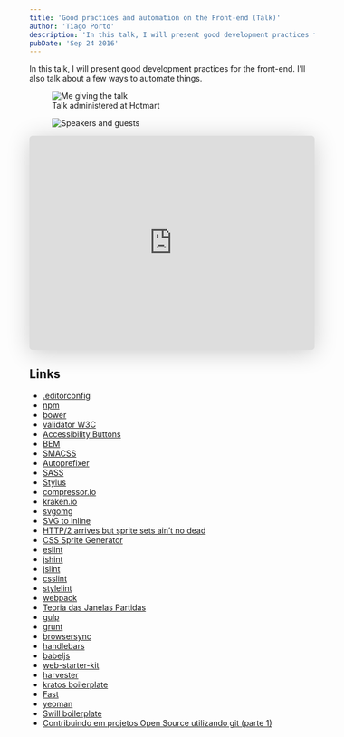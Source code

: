 ```yaml
---
title: 'Good practices and automation on the Front-end (Talk)'
author: 'Tiago Porto'
description: 'In this talk, I will present good development practices for the front-end. I’ll also talk about a few ways to automate things.'
pubDate: 'Sep 24 2016'
---
```


In this talk, I will present good development practices for the front-end.
I’ll also talk about a few ways to automate things.

<figure>
  <img
    src="/blog/good-pratices-and-automation/IMG-20161016-WA0001.jpg"
    alt="Me giving the talk"
  />
  <figcaption>Talk administered at Hotmart</figcaption>
</figure>

<figure>
  <img
    src="/blog/good-pratices-and-automation/14390813_1037955926324385_4487109744962186397_n.jpg"
    alt="Speakers and guests"
  />
</figure>

<iframe
  class="speakerdeck-iframe"
  frameborder="0"
  src="https://speakerdeck.com/player/2aec56016045412e9ab8357d591de6c6"
  title="Boas práticas e automatização de tarefas no Front-end"
  allowfullscreen="true"
  style="border: 0px; background: padding-box padding-box rgba(0, 0, 0, 0.1); margin: 0px; padding: 0px; border-radius: 6px; box-shadow: rgba(0, 0, 0, 0.2) 0px 5px 40px; width: 100%; height: auto; aspect-ratio: 560 / 420;"
  data-ratio="1.3333333333333333"
></iframe>

## Links

- [.editorconfig](https://editorconfig.org)
- [npm](https://www.npmjs.com)
- [bower](https://bower.io)
- [validator W3C](https://validator.w3.org)
- [Accessibility Buttons](https://tiagoporto.github.io/accessibility-buttons/)
- [BEM](https://getbem.com/introduction/)
- [SMACSS](https://smacss.com)
- [Autoprefixer](https://autoprefixer.github.io)
- [SASS](https://sass-lang.com)
- [Stylus](https://stylus-lang.com)
- [compressor.io](https://compressor.io)
- [kraken.io](https://kraken.io)
- [svgomg](https://jakearchibald.github.io/svgomg/)
- [SVG to inline](https://github.com/tiagoporto/jquery-svg-to-inline)
- [HTTP/2 arrives but sprite sets ain’t no dead](https://blog.octo.com/en/http2-arrives-but-sprite-sets-aint-no-dead)
- [CSS Sprite Generator](https://spritegen.website-performance.org)
- [eslint](https://eslint.org)
- [jshint](https://jshint.com)
- [jslint](https://www.jslint.com)
- [csslint](https://csslint.net)
- [stylelint](https://stylelint.io)
- [webpack](https://webpack.github.io)
- [Teoria das Janelas Partidas](https://pt.wikipedia.org/wiki/Teoria_das_Janelas_Partidas)
- [gulp](https://gulpjs.com)
- [grunt](https://gruntjs.com)
- [browsersync](https://browsersync.io)
- [handlebars](https://handlebarsjs.com)
- [babeljs](https://babeljs.io)
- [web-starter-kit](https://developers.google.com/web/tools/starter-kit/)
- [harvester](https://www.ryanbensonmedia.com/harvest)
- [kratos boilerplate](https://github.com/felipefialho/kratos-boilerplate)
- [Fast](https://github.com/willianjusten/Fast)
- [yeoman](https://yeoman.io)
- [Swill boilerplate](https://tiagoporto.github.io/swill-boilerplate/)
- [Contribuindo em projetos Open Source utilizando git (parte 1)](https://medium.com/@pragmaticivan/contribuindo-em-projetos-open-source-utilizando-git-parte-1-d2b160e0abb5)

